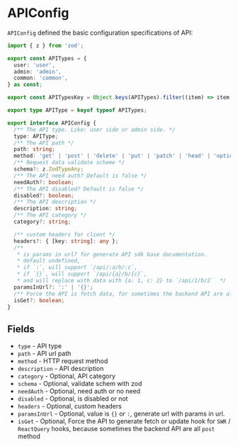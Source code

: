 # APIConfig

`APIConfig` defined the basic configuration specifications of API:

```ts filename="src/shared/tsdk-types.ts" copy
import { z } from 'zod';

export const APITypes = {
  user: 'user',
  admin: 'admin',
  common: 'common',
} as const;

export const APITypesKey = Object.keys(APITypes).filter((item) => item !== APITypes.common);

export type APIType = keyof typeof APITypes;

export interface APIConfig {
  /** The API type. Like: user side or admin side. */
  type: APIType;
  /** The API path */
  path: string;
  method: 'get' | 'post' | 'delete' | 'put' | 'patch' | 'head' | 'options';
  /** Request data validate scheme */
  schema?: z.ZodTypeAny;
  /** The API need auth? Default is false */
  needAuth?: boolean;
  /** The API disabled? Default is false */
  disabled?: boolean;
  /** The API description */
  description: string;
  /** The API category */
  category?: string;

  /** custom headers for client */
  headers?: { [key: string]: any };
  /**
   * is params in url? for generate API sdk base documentation.
   * default undefined,
   * if `:`, will support `/api/:a/b/:c`,
   * if `{}`, will support `/api/{a}/b/{c}`,
   * and will replace with data with {a: 1, c: 2} to `/api/1/b/2`  */
  paramsInUrl?: ':' | '{}';
  /** Force the API is fetch data, for sometimes the backend API are all `post` method */
  isGet?: boolean;
}
```

## Fields

- `type` - API type
- `path` - API url path
- `method` - HTTP request method
- `description` - API description
- `category` - Optional, API category
- `schema` - Optional, validate schem with zod
- `needAuth` - Optional, need auth or no need
- `disabled` - Optional, is disabled or not
- `headers` - Optional, custom headers
- `paramsInUrl` - Optional, value is `{}` or `:`, generate url with params in url.
- `isGet` - Optional, Force the API to generate fetch or update hook for `SWR` / `ReactQuery` hooks, because sometimes the backend API are all `post` method

